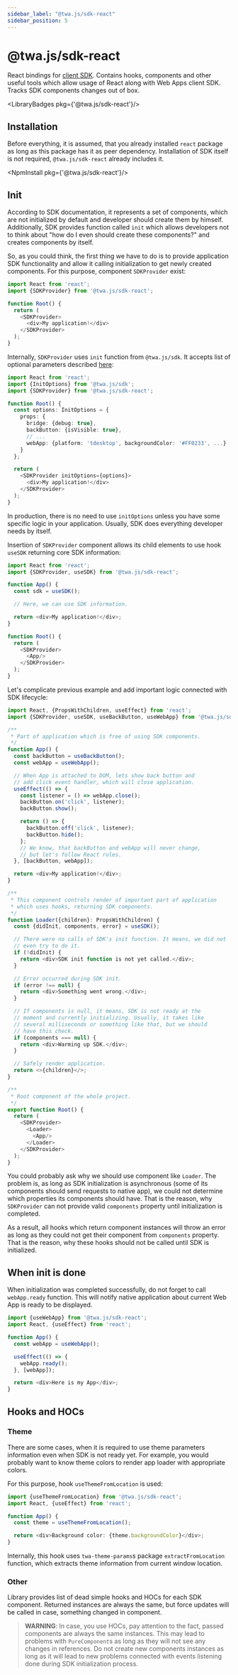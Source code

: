 ```yaml
---
sidebar_label: "@twa.js/sdk-react"
sidebar_position: 5
---
```


# @twa.js/sdk-react

React bindings for [client SDK](@twa.js/sdk/about). Contains hooks, components and other
useful tools which allow usage of React along with Web Apps client SDK.
Tracks SDK components changes out of box.

<LibraryBadges pkg={'@twa.js/sdk-react'}/>

## Installation

Before everything, it is assumed, that you already installed `react` package
as long as this package has it as peer dependency. Installation of SDK itself
is not required, `@twa.js/sdk-react` already includes it.

<NpmInstall pkg={'@twa.js/sdk-react'}/>

## Init

According to SDK documentation, it represents a set of components, which are
not initialized by default and developer should create them by himself.
Additionally, SDK provides function called `init` which allows developers
not to think about "how do I even should create these components?" and creates
components by itself.

So, as you could think, the first thing we have to do is to provide application
SDK functionality and allow it calling initialization to get newly
created components. For this purpose, component `SDKProvider` exist:

```typescript jsx
import React from 'react';
import {SDKProvider} from '@twa.js/sdk-react';

function Root() {
  return (
    <SDKProvider>
      <div>My application!</div>
    </SDKProvider>
  );
}
```

Internally, `SDKProvider` uses `init` function from `@twa.js/sdk`. It accepts
list of optional parameters described [here](@twa.js/sdk/about#init):

```typescript jsx
import React from 'react';
import {InitOptions} from '@twa.js/sdk';
import {SDKProvider} from '@twa.js/sdk-react';

function Root() {
  const options: InitOptions = {
    props: {
      bridge: {debug: true},
      backButton: {isVisible: true},
      // ...
      webApp: {platform: 'tdesktop', backgroundColor: '#FF0233', ...}
    }
  };

  return (
    <SDKProvider initOptions={options}>
      <div>My application!</div>
    </SDKProvider>
  );
}
```

In production, there is no need to use `initOptions` unless you have some
specific logic in your application. Usually, SDK does everything developer
needs by itself.

Insertion of `SDKProvider` component allows its child elements to use hook
`useSDK` returning core SDK information:

```typescript jsx
import React from 'react';
import {SDKProvider, useSDK} from '@twa.js/sdk-react';

function App() {
  const sdk = useSDK();

  // Here, we can use SDK information.

  return <div>My application!</div>;
}

function Root() {
  return (
    <SDKProvider>
      <App/>
    </SDKProvider>
  );
}
```

Let's complicate previous example and add important logic connected with SDK
lifecycle:

```typescript jsx
import React, {PropsWithChildren, useEffect} from 'react';
import {SDKProvider, useSDK, useBackButton, useWebApp} from '@twa.js/sdk-react';

/**
 * Part of application which is free of using SDK components.
 */
function App() {
  const backButton = useBackButton();
  const webApp = useWebApp();

  // When App is attached to DOM, lets show back button and
  // add click event handler, which will close application.
  useEffect(() => {
    const listener = () => webApp.close();
    backButton.on('click', listener);
    backButton.show();

    return () => {
      backButton.off('click', listener);
      backButton.hide();
    };
    // We know, that backButton and webApp will never change,
    // but let's follow React rules.
  }, [backButton, webApp]);

  return <div>My application!</div>;
}

/**
 * This component controls render of important part of application
 * which uses hooks, returning SDK components.
 */
function Loader({children}: PropsWithChildren) {
  const {didInit, components, error} = useSDK();

  // There were no calls of SDK's init function. It means, we did not
  // even try to do it.
  if (!didInit) {
    return <div>SDK init function is not yet called.</div>;
  }

  // Error occurred during SDK init.
  if (error !== null) {
    return <div>Something went wrong.</div>;
  }

  // If components is null, it means, SDK is not ready at the
  // moment and currently initializing. Usually, it takes like
  // several milliseconds or something like that, but we should
  // have this check.
  if (components === null) {
    return <div>Warming up SDK.</div>;
  }

  // Safely render application.
  return <>{children}</>;
}

/**
 * Root component of the whole project.
 */
export function Root() {
  return (
    <SDKProvider>
      <Loader>
        <App/>
      </Loader>
    </SDKProvider>
  );
}
```

You could probably ask why we should use component like `Loader`. The problem
is, as long as SDK initialization is asynchronous (some of its components should
send requests to native app), we could not determine which properties its
components should have. That is the reason, why `SDKProvider` can not provide
valid `components` property until initialization is completed.

As a result, all hooks which return component instances will throw an error
as long as they could not get their component from `components` property. That
is the reason, why these hooks should not be called until SDK is initialized.

## When init is done

When initialization was completed successfully, do not forget to
call `webApp.ready` function. This will notify native application about current
Web App is ready to be displayed.

```typescript jsx
import {useWebApp} from '@twa.js/sdk-react';
import React, {useEffect} from 'react';

function App() {
  const webApp = useWebApp();

  useEffect(() => {
    webApp.ready();
  }, [webApp]);

  return <div>Here is my App</div>;
}
```

## Hooks and HOCs

### Theme

There are some cases, when it is required to use theme parameters information
even when SDK is not ready yet. For example, you would probably want to
know theme colors to render app loader with appropriate colors.

For this purpose, hook `useThemeFromLocation` is used:

```typescript jsx
import {useThemeFromLocation} from '@twa.js/sdk-react';
import React, {useEffect} from 'react';

function App() {
  const theme = useThemeFromLocation();

  return <div>Background color: {theme.backgroundColor}</div>;
}
```

Internally, this hook uses `twa-theme-params`s package `extractFromLocation`
function, which extracts theme information from current window location.

### Other

Library provides list of dead simple hooks and HOCs for each SDK component.
Returned instances are always the same, but force updates will be called
in case, something changed in component.

> **WARNING**: In case, you use HOCs, pay attention to the fact, passed
> components are always the same instances. This may lead to problems with
> `PureComponent`s as long as they will not see any changes in references.
> Do not create new components instances as long as it will lead to new
> problems connected with events listening done during SDK initialization
> process.
